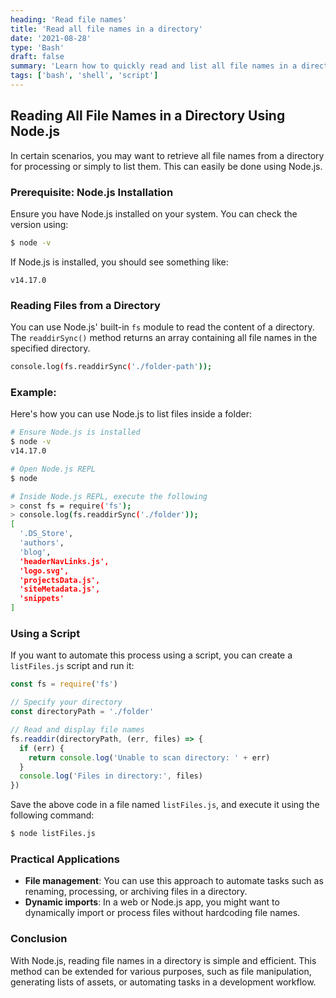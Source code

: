 ```yaml
---
heading: 'Read file names'
title: 'Read all file names in a directory'
date: '2021-08-28'
type: 'Bash'
draft: false
summary: 'Learn how to quickly read and list all file names in a directory using Node.js'
tags: ['bash', 'shell', 'script']
---
```


## Reading All File Names in a Directory Using Node.js

In certain scenarios, you may want to retrieve all file names from a directory for processing or simply to list them. This can easily be done using Node.js.

### Prerequisite: Node.js Installation

Ensure you have Node.js installed on your system. You can check the version using:

```bash
$ node -v
```

If Node.js is installed, you should see something like:

```
v14.17.0
```

### Reading Files from a Directory

You can use Node.js' built-in `fs` module to read the content of a directory. The `readdirSync()` method returns an array containing all file names in the specified directory.

```bash
console.log(fs.readdirSync('./folder-path'));
```

### Example:

Here's how you can use Node.js to list files inside a folder:

```bash
# Ensure Node.js is installed
$ node -v
v14.17.0

# Open Node.js REPL
$ node

# Inside Node.js REPL, execute the following
> const fs = require('fs');
> console.log(fs.readdirSync('./folder'));
[
  '.DS_Store',
  'authors',
  'blog',
  'headerNavLinks.js',
  'logo.svg',
  'projectsData.js',
  'siteMetadata.js',
  'snippets'
]
```

### Using a Script

If you want to automate this process using a script, you can create a `listFiles.js` script and run it:

```javascript
const fs = require('fs')

// Specify your directory
const directoryPath = './folder'

// Read and display file names
fs.readdir(directoryPath, (err, files) => {
  if (err) {
    return console.log('Unable to scan directory: ' + err)
  }
  console.log('Files in directory:', files)
})
```

Save the above code in a file named `listFiles.js`, and execute it using the following command:

```bash
$ node listFiles.js
```

### Practical Applications

- **File management**: You can use this approach to automate tasks such as renaming, processing, or archiving files in a directory.
- **Dynamic imports**: In a web or Node.js app, you might want to dynamically import or process files without hardcoding file names.

### Conclusion

With Node.js, reading file names in a directory is simple and efficient. This method can be extended for various purposes, such as file manipulation, generating lists of assets, or automating tasks in a development workflow.
